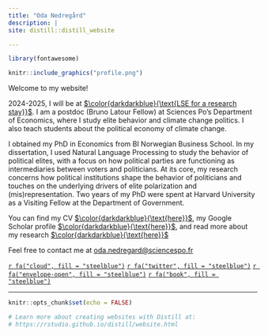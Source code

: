 ```yaml
---
title: "Oda Nedregård"
description: |
site: distill::distill_website

---
```

```r
library(fontawesome)
``` 

:::float-image

```r

knitr::include_graphics("profile.png")

```

  Welcome to my website!
  
  
2024-2025, I will be at  [$\color{darkdarkblue}{\text{LSE for a research stay}}$][LSE]. I am a postdoc (Bruno Latour Fellow) at Sciences Po's Department of Economics, where I study elite behavior and climate change politics. I also teach students about the political economy of climate change. 
  
  I obtained my PhD in Economics from BI Norwegian Business School. In my dissertation, I used Natural Language Processing to study the behavior of political elites, with a focus on how political parties are functioning as intermediaries between voters and politicians. At its core, my research concerns how political institutions shape the behavior of politicians and touches on the underlying drivers of elite polarization and (mis)representation. Two years of my PhD were spent at Harvard University as a Visiting Fellow at the Department of Government.
  
 
  
  You can find my CV [$\color{darkdarkblue}{\text{here}}$][CV], my Google Scholar profile [$\color{darkdarkblue}{\text{here}}$][GScholar], and read more about my research [$\color{darkdarkblue}{\text{here}}$](research.html)


 Feel free to contact me at [oda.nedregard@sciencespo.fr][email]
  
 
  [`r fa("cloud", fill = "steelblue")`](https://bsky.app/profile/nedregardoda.bsky.social)
  [`r fa("twitter", fill = "steelblue")`](https://twitter.com/NedregardOda)
  [`r fa("envelope-open", fill = "steelblue")`][email]
  [`r fa("book", fill = "steelblue")`][GScholar]

  [email]: mailto:oda.nedregard@sciencespo.fr

  [CV]: https://www.dropbox.com/scl/fi/walcm4xf5whyycyt4hdo5/cv_nedregard.pages?rlkey=w2vlaozrp3ka35y1hog2ehck1&st=4odwlm4f&dl=0

  [GScholar]: https://scholar.google.com/citations?user=7HrD6BgAAAAJ
  
 [LSE]: https://www.lse.ac.uk/european-institute/people/nedregard-oda
:::



---
```r
knitr::opts_chunk$set(echo = FALSE)

# Learn more about creating websites with Distill at:
# https://rstudio.github.io/distill/website.html

```

